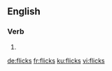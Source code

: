 ==English==

===Verb===
{{head|en}}

# {{en-third-person singular of|flick}}

[[de:flicks]]
[[fr:flicks]]
[[ku:flicks]]
[[vi:flicks]]